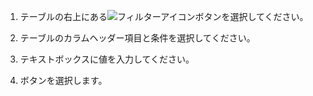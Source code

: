 <ProdImg img='db-bottom-table-filter.png' desc='Filter' />

1. テーブルの右上にある![フィルターアイコン](/img/ico-filter.svg)ボタンを選択してください。

2. テーブルのカラムヘッダー項目と条件を選択してください。

3. <Cmdname sid="enter_condition" className="uitext" />テキストボックスに値を入力してください。

4. <Cmdname sid="save" className="uitext" />ボタンを選択します。
